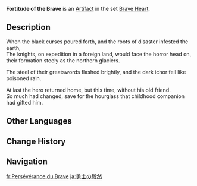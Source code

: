 {{Artifact Infobox
|image = Item Fortitude of the Brave.png
|set   = Brave Heart
|piece = Sands of Eon
}}
{{Description|A dated miniature hourglass that serves no practical purpose. It seems as elusive as time itself.}}
'''Fortitude of the Brave''' is an [[Artifact]] in the set [[Brave Heart]].

==Description==
When the black curses poured forth, and the roots of disaster infested the earth,<br />The knights, on expedition in a foreign land, would face the horror head on, their formation steely as the northern glaciers.

The steel of their greatswords flashed brightly, and the dark ichor fell like poisoned rain.

At last the hero returned home, but this time, without his old friend.<br />So much had changed, save for the hourglass that childhood companion had gifted him.

==Other Languages==
{{Other Languages
|en      = Fortitude of the Brave
|zhs     = 勇士的坚毅
|zhs_rm  = Yǒngshì de Jiānyì
|zht     = 勇士的堅毅
|zht_rm  = Yǒngshì de Jiānyì
|zh_tl   = The Brave's Perseverance
|ja      = 勇士の毅然
|ja_rm   = Yuushi no Kizen
|ja_tl   = Resolution of the Brave Warrior
|ko      = 용사의 강인함
|ko_rm   = Yongsa-ui Gang'inham
|ko_tl   = Toughness of the Champion
|es      = Determinación del Guerrero
|es_tl   = Determination of the Warrior
|fr      = Persévérance du Brave
|fr_tl   = Perseverance of the Brave
|ru      = Стойкость храбреца
|ru_tl   = Steadfastness of the Brave
|th      = Fortitude of the Brave
|vi      = Sự Kiên Nghị Của Dũng Sĩ
|vi_tl   = 
|de      = Entschlossenheit des Recken
|de_tl   = Resolve of the Valiant Hero
|id      = Fortitude of the Brave
|pt      = Persistência do Valente
|pt_tl   = 
|tr      = Cesurların Metaneti
|tr_tl   = 
|it      = Forza d'animo del coraggioso
|it_tl   = 
}}

==Change History==
{{Change History|1.0}}

==Navigation==
{{Artifact Set Navbox|Brave Heart}}

[[fr:Persévérance du Brave]]
[[ja:勇士の毅然]]